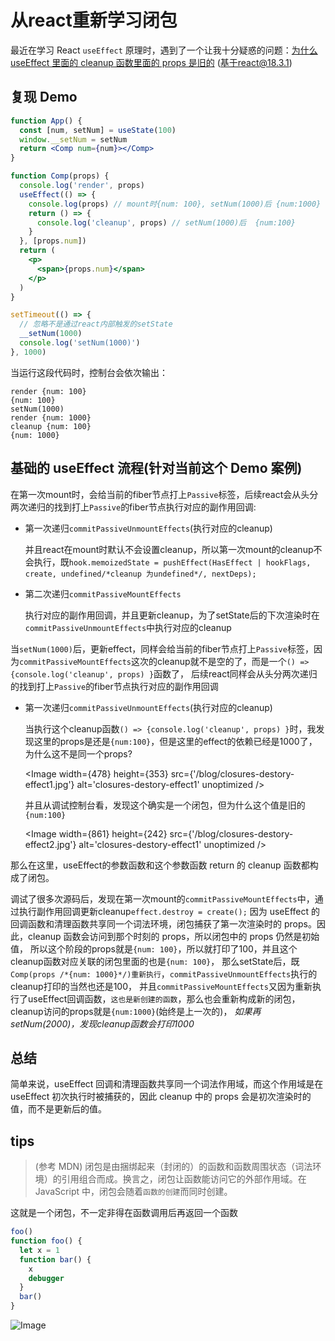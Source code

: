 # 从react重新学习闭包

最近在学习 React `useEffect` 原理时，遇到了一个让我十分疑惑的问题：[为什么 useEffect 里面的 cleanup 函数里面的 props 是旧的](https://v2ex.com/t/1102355)
(基于react@18.3.1)

## 复现 Demo

```jsx
function App() {
  const [num, setNum] = useState(100)
  window.__setNum = setNum
  return <Comp num={num}></Comp>
}

function Comp(props) {
  console.log('render', props)
  useEffect(() => {
    console.log(props) // mount时{num: 100}, setNum(1000)后 {num:1000}
    return () => {
      console.log('cleanup', props) // setNum(1000)后  {num:100}
    }
  }, [props.num])
  return (
    <p>
      <span>{props.num}</span>
    </p>
  )
}

setTimeout(() => {
  // 忽略不是通过react内部触发的setState
  __setNum(1000)
  console.log('setNum(1000)')
}, 1000)
```

当运行这段代码时，控制台会依次输出：

```log
render {num: 100}
{num: 100}
setNum(1000)
render {num: 1000}
cleanup {num: 100}
{num: 1000}
```

## 基础的 useEffect 流程(针对当前这个 Demo 案例)

在第一次mount时，会给当前的fiber节点打上`Passive`标签，后续react会从头分两次递归的找到打上`Passive`的fiber节点执行对应的副作用回调:

- 第一次递归`commitPassiveUnmountEffects`(执行对应的cleanup)

  并且react在mount时默认不会设置cleanup，所以第一次mount的cleanup不会执行，既`hook.memoizedState = pushEffect(HasEffect | hookFlags, create, undefined/*cleanup 为undefined*/, nextDeps);`

- 第二次递归`commitPassiveMountEffects`

  执行对应的副作用回调，并且更新cleanup，为了setState后的下次渲染时在`commitPassiveUnmountEffects`中执行对应的cleanup

当`setNum(1000)`后，更新effect，同样会给当前的fiber节点打上`Passive`标签，因为`commitPassiveMountEffects`这次的cleanup就不是空的了，而是一个`() => {console.log('cleanup', props) }`函数了，
后续react同样会从头分两次递归的找到打上`Passive`的fiber节点执行对应的副作用回调

- 第一次递归`commitPassiveUnmountEffects`(执行对应的cleanup)

  当执行这个cleanup函数`() => {console.log('cleanup', props) }`时，我发现这里的props是还是`{num:100}`，但是这里的effect的依赖已经是1000了，为什么这不是同一个props?

  <Image
    width={478}
    height={353}
    src={'/blog/closures-destory-effect1.jpg'}
    alt='closures-destory-effect1'
    unoptimized
  />

  并且从调试控制台看，发现这个确实是一个闭包，但为什么这个值是旧的`{num:100}`

  <Image
    width={861}
    height={242}
    src={'/blog/closures-destory-effect2.jpg'}
    alt='closures-destory-effect1'
    unoptimized
  />

那么在这里，useEffect的参数函数和这个参数函数 return 的 cleanup 函数都构成了闭包。

调试了很多次源码后，发现在第一次mount的`commitPassiveMountEffects`中，通过执行副作用回调更新cleanup`effect.destroy = create();`
因为 useEffect 的回调函数和清理函数共享同一个词法环境，闭包捕获了第一次渲染时的 props。因此，cleanup 函数会访问到那个时刻的 props，所以闭包中的 props 仍然是初始值，
所以这个阶段的props就是`{num: 100}`，所以就打印了100，并且这个cleanup函数对应关联的闭包里面的也是`{num: 100}`，
那么setState后，既`Comp(props /*{num: 1000}*/)重新执行`，`commitPassiveUnmountEffects`执行的cleanup打印的当然也还是100，
并且`commitPassiveMountEffects`又因为重新执行了useEffect回调函数，`这也是新创建的函数`，那么也会重新构成新的闭包，cleanup访问的props就是`{num:1000}`(始终是上一次的)，
_如果再setNum(2000)，发现cleanup函数会打印1000_

## 总结

简单来说，useEffect 回调和清理函数共享同一个词法作用域，而这个作用域是在 useEffect 初次执行时被捕获的，因此 cleanup 中的 props 会是初次渲染时的值，而不是更新后的值。

## tips

> (参考 MDN) 闭包是由捆绑起来（封闭的）的函数和函数周围状态（词法环境）的引用组合而成。换言之，闭包让函数能访问它的外部作用域。在 JavaScript 中，闭包会随着`函数的创建`而同时创建。

这就是一个闭包，不一定非得在函数调用后再返回一个函数

```js
foo()
function foo() {
  let x = 1
  function bar() {
    x
    debugger
  }
  bar()
}
```

![Image](https://github.com/user-attachments/assets/682a5c16-c346-474e-a1b4-1a6311ebadc0)
